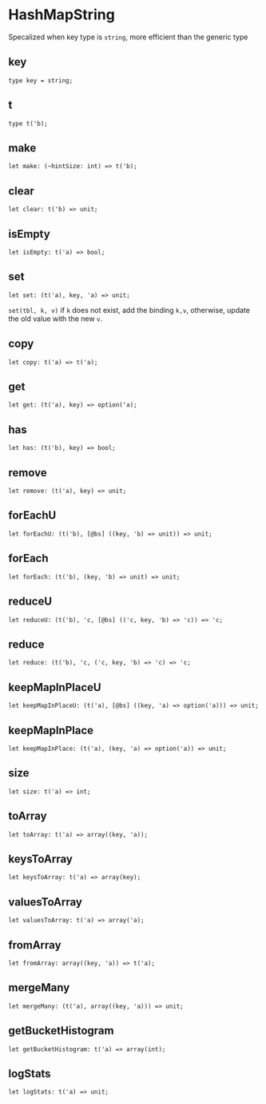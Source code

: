 
# HashMapString

<ApiIntro>

Specalized when key type is `string`, more efficient than the generic type

</ApiIntro>

## key

```re sig
type key = string;
```

## t

```re sig
type t('b);
```

## make

```re sig
let make: (~hintSize: int) => t('b);
```

## clear

```re sig
let clear: t('b) => unit;
```

## isEmpty

```re sig
let isEmpty: t('a) => bool;
```

## set

```re sig
let set: (t('a), key, 'a) => unit;
```

`set(tbl, k, v)` if `k` does not exist, add the binding `k,v`, otherwise, update the old value with the new `v`.

## copy

```re sig
let copy: t('a) => t('a);
```

## get

```re sig
let get: (t('a), key) => option('a);
```

## has

```re sig
let has: (t('b), key) => bool;
```

## remove

```re sig
let remove: (t('a), key) => unit;
```

## forEachU

```re sig
let forEachU: (t('b), [@bs] ((key, 'b) => unit)) => unit;
```

## forEach

```re sig
let forEach: (t('b), (key, 'b) => unit) => unit;
```

## reduceU

```re sig
let reduceU: (t('b), 'c, [@bs] (('c, key, 'b) => 'c)) => 'c;
```

## reduce

```re sig
let reduce: (t('b), 'c, ('c, key, 'b) => 'c) => 'c;
```

## keepMapInPlaceU

```re sig
let keepMapInPlaceU: (t('a), [@bs] ((key, 'a) => option('a))) => unit;
```

## keepMapInPlace

```re sig
let keepMapInPlace: (t('a), (key, 'a) => option('a)) => unit;
```

## size

```re sig
let size: t('a) => int;
```

## toArray

```re sig
let toArray: t('a) => array((key, 'a));
```

## keysToArray

```re sig
let keysToArray: t('a) => array(key);
```

## valuesToArray

```re sig
let valuesToArray: t('a) => array('a);
```

## fromArray

```re sig
let fromArray: array((key, 'a)) => t('a);
```

## mergeMany

```re sig
let mergeMany: (t('a), array((key, 'a))) => unit;
```

## getBucketHistogram

```re sig
let getBucketHistogram: t('a) => array(int);
```

## logStats

```re sig
let logStats: t('a) => unit;
```
